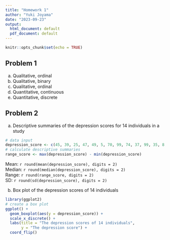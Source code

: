 ```yaml
---
title: "Homework 1"
author: "Yuki Joyama"
date: "2023-09-23"
output: 
  html_document: default
  pdf_document: default
---
```


```r
knitr::opts_chunk$set(echo = TRUE) 
```

## Problem 1

a)  Qualitative, ordinal
b)  Qualitative, binary
c)  Qualitative, ordinal
d)  Quantitative, continuous
e)  Quantitative, discrete

## Problem 2

a)  Descriptive summaries of the depression scores for 14 individuals in a study

```r
# data input
depression_score <- c(45, 39, 25, 47, 49, 5, 70, 99, 74, 37, 99, 35, 8, 59)
# calculate descriptive summaries
range_score <- max(depression_score) - min(depression_score)
```

Mean: `r round(mean(depression_score), digits = 2)`\
Median: `r round(median(depression_score), digits = 2)`\
Range: `r round(range_score, digits = 2)`\
SD: `r round(sd(depression_score), digits = 2)`

b)  Box plot of the depression scores of 14 individuals

``` r
library(ggplot2)
# create a box plot 
ggplot() +
  geom_boxplot(aes(y = depression_score)) +
  scale_x_discrete() +
  labs(title = "The depression scores of 14 individuals", 
       y = "The depression score") +
  coord_flip()
```






